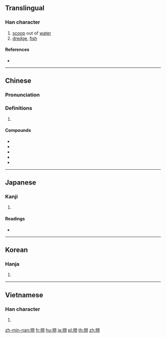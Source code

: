 {{also|捞}}
==Translingual==
{{Han simplified forms|撈|𢭐|捞|ex=y}}
===Han character===
{{Han char|rn=64|rad=手|as=12|sn=15|four=59027|canj=QFFS|ids=⿰扌勞}}

# [[scoop]] out of [[water]]
# [[dredge]], [[fish]]

====References====
* {{Han ref|kx=0453.230|dkj=12679|dj=0803.060|hdz=31963.020|uh=6488|ud=25736|bh=BCB4|bd=48308}}

----

==Chinese==
{{zh-forms|s=捞}}

===Pronunciation===
{{zh-pron
|m=lāo
|c=laau4,laau1,lou1,lou4
|mc=y
|oc=y
|ma=Zh-lao.ogg
|cat=v
}}

===Definitions===
{{zh-hanzi}}

# {{rfdef|lang=zh}}

====Compounds====
* {{zh-l|捕撈}}
* {{zh-l|大海撈針}}
* {{zh-l|撈麵}}
* {{zh-l|水中撈月}}
* {{zh-l|打撈}}

----

==Japanese==

===Kanji===
{{ja-kanji|grade=|rs=手12}}

# {{defn|lang=ja|sort=手12}}

====Readings====
* {{ja-readings|on=[[ろう]] (rō), [[りょう]] (ryō)|kun=[[すくいあげ]] (sukuiage), [[とる]] (toru)}}

----

==Korean==

===Hanja===
{{ko-hanja|hangeul=[[로]], [[노]]|eumhun=|rv=ro, no|mr=ro, no|y=lo, no}}

# {{defn|lang=ko|sort=手12}}

----

==Vietnamese==

===Han character===
{{vi-readings|rs=手12|hanviet=[[lau]], [[lao]], [[lạo]], [[trau]]}}

# {{defn|lang=vi|sort=手12}}

[[zh-min-nan:撈]]
[[fr:撈]]
[[hu:撈]]
[[ja:撈]]
[[pl:撈]]
[[th:撈]]
[[zh:撈]]